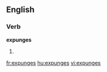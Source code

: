 
==English==

===Verb===
'''expunges'''

# {{third-person singular of|[[expunge]]}}

[[fr:expunges]]
[[hu:expunges]]
[[vi:expunges]]